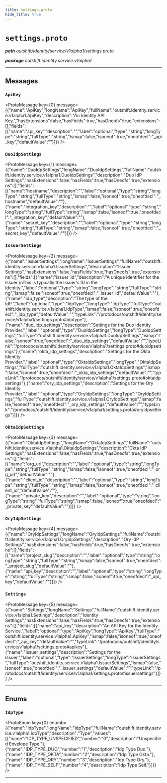 ```yaml
---
title: settings.proto
hide_title: true
---
```



# `settings.proto`
_**path** outshift/identity/service/v1alpha1/settings.proto_

_**package** outshift.identity.service.v1alpha1_



---

## Messages


### `ApiKey`
<ProtoMessage key={0} message={{"name":"ApiKey","longName":"ApiKey","fullName":"outshift.identity.service.v1alpha1.ApiKey","description":"An Identity API Key.","hasExtensions":false,"hasFields":true,"hasOneofs":true,"extensions":[],"fields":[{"name":"api_key","description":"","label":"optional","type":"string","longType":"string","fullType":"string","ismap":false,"isoneof":true,"oneofdecl":"_api_key","defaultValue":""}]}} />


### `DuoIdpSettings`
<ProtoMessage key={1} message={{"name":"DuoIdpSettings","longName":"DuoIdpSettings","fullName":"outshift.identity.service.v1alpha1.DuoIdpSettings","description":"Duo IdP Settings","hasExtensions":false,"hasFields":true,"hasOneofs":true,"extensions":[],"fields":[{"name":"hostname","description":"","label":"optional","type":"string","longType":"string","fullType":"string","ismap":false,"isoneof":true,"oneofdecl":"_hostname","defaultValue":""},{"name":"integration_key","description":"","label":"optional","type":"string","longType":"string","fullType":"string","ismap":false,"isoneof":true,"oneofdecl":"_integration_key","defaultValue":""},{"name":"secret_key","description":"","label":"optional","type":"string","longType":"string","fullType":"string","ismap":false,"isoneof":true,"oneofdecl":"_secret_key","defaultValue":""}]}} />


### `IssuerSettings`
<ProtoMessage key={2} message={{"name":"IssuerSettings","longName":"IssuerSettings","fullName":"outshift.identity.service.v1alpha1.IssuerSettings","description":"Issuer Settings","hasExtensions":false,"hasFields":true,"hasOneofs":true,"extensions":[],"fields":[{"name":"issuer_id","description":"A unique identifier for the Issuer.\nThis is typically the Issuer's ID in the Identity.","label":"optional","type":"string","longType":"string","fullType":"string","ismap":false,"isoneof":true,"oneofdecl":"_issuer_id","defaultValue":""},{"name":"idp_type","description":"The type of the IdP.","label":"optional","type":"IdpType","longType":"IdpType","fullType":"outshift.identity.service.v1alpha1.IdpType","ismap":false,"isoneof":true,"oneofdecl":"_idp_type","defaultValue":"","typeLink":"/protodocs/outshift/identity/service/v1alpha1/settings.proto#idptype"},{"name":"duo_idp_settings","description":"Settings for the Duo Identity Provider.","label":"optional","type":"DuoIdpSettings","longType":"DuoIdpSettings","fullType":"outshift.identity.service.v1alpha1.DuoIdpSettings","ismap":false,"isoneof":true,"oneofdecl":"_duo_idp_settings","defaultValue":"","typeLink":"/protodocs/outshift/identity/service/v1alpha1/settings.proto#duoidpsettings"},{"name":"okta_idp_settings","description":"Settings for the Okta Identity Provider.","label":"optional","type":"OktaIdpSettings","longType":"OktaIdpSettings","fullType":"outshift.identity.service.v1alpha1.OktaIdpSettings","ismap":false,"isoneof":true,"oneofdecl":"_okta_idp_settings","defaultValue":"","typeLink":"/protodocs/outshift/identity/service/v1alpha1/settings.proto#oktaidpsettings"},{"name":"ory_idp_settings","description":"Settings for the Ory Identity Provider.","label":"optional","type":"OryIdpSettings","longType":"OryIdpSettings","fullType":"outshift.identity.service.v1alpha1.OryIdpSettings","ismap":false,"isoneof":true,"oneofdecl":"_ory_idp_settings","defaultValue":"","typeLink":"/protodocs/outshift/identity/service/v1alpha1/settings.proto#oryidpsettings"}]}} />


### `OktaIdpSettings`
<ProtoMessage key={3} message={{"name":"OktaIdpSettings","longName":"OktaIdpSettings","fullName":"outshift.identity.service.v1alpha1.OktaIdpSettings","description":"Okta IdP Settings","hasExtensions":false,"hasFields":true,"hasOneofs":true,"extensions":[],"fields":[{"name":"org_url","description":"","label":"optional","type":"string","longType":"string","fullType":"string","ismap":false,"isoneof":true,"oneofdecl":"_org_url","defaultValue":""},{"name":"client_id","description":"","label":"optional","type":"string","longType":"string","fullType":"string","ismap":false,"isoneof":true,"oneofdecl":"_client_id","defaultValue":""},{"name":"private_key","description":"","label":"optional","type":"string","longType":"string","fullType":"string","ismap":false,"isoneof":true,"oneofdecl":"_private_key","defaultValue":""}]}} />


### `OryIdpSettings`
<ProtoMessage key={4} message={{"name":"OryIdpSettings","longName":"OryIdpSettings","fullName":"outshift.identity.service.v1alpha1.OryIdpSettings","description":"Ory IdP Settings","hasExtensions":false,"hasFields":true,"hasOneofs":true,"extensions":[],"fields":[{"name":"project_slug","description":"","label":"optional","type":"string","longType":"string","fullType":"string","ismap":false,"isoneof":true,"oneofdecl":"_project_slug","defaultValue":""},{"name":"api_key","description":"","label":"optional","type":"string","longType":"string","fullType":"string","ismap":false,"isoneof":true,"oneofdecl":"_api_key","defaultValue":""}]}} />


### `Settings`
<ProtoMessage key={5} message={{"name":"Settings","longName":"Settings","fullName":"outshift.identity.service.v1alpha1.Settings","description":"Identity Settings","hasExtensions":false,"hasFields":true,"hasOneofs":true,"extensions":[],"fields":[{"name":"api_key","description":"An API Key for the Identity Service.","label":"optional","type":"ApiKey","longType":"ApiKey","fullType":"outshift.identity.service.v1alpha1.ApiKey","ismap":false,"isoneof":true,"oneofdecl":"_api_key","defaultValue":"","typeLink":"/protodocs/outshift/identity/service/v1alpha1/settings.proto#apikey"},{"name":"issuer_settings","description":"Settings for the Issuer.","label":"optional","type":"IssuerSettings","longType":"IssuerSettings","fullType":"outshift.identity.service.v1alpha1.IssuerSettings","ismap":false,"isoneof":true,"oneofdecl":"_issuer_settings","defaultValue":"","typeLink":"/protodocs/outshift/identity/service/v1alpha1/settings.proto#issuersettings"}]}} />

---
## Enums


### `IdpType`
<ProtoEnum key={0} enumb={{"name":"IdpType","longName":"IdpType","fullName":"outshift.identity.service.v1alpha1.IdpType","description":"Type","values":[{"name":"IDP_TYPE_UNSPECIFIED","number":"0","description":"Unspecified Envelope Type."},{"name":"IDP_TYPE_DUO","number":"1","description":"Idp Type Duo."},{"name":"IDP_TYPE_OKTA","number":"2","description":"Idp Type Okta."},{"name":"IDP_TYPE_ORY","number":"3","description":"Idp Type Ory."},{"name":"IDP_TYPE_SELF","number":"4","description":"Idp Type Self."}]}} />

---


  